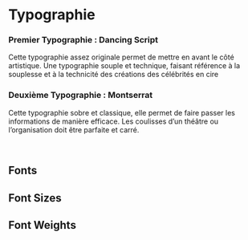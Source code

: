 
<Meta title="Design Tokens/Typography" />

# Typographie

### Premier Typographie : **Dancing Script**

Cette typographie assez originale permet de mettre en avant le côté artistique.
Une typographie souple et technique, faisant référence à la souplesse et à la technicité des créations des célébrités en cire

### Deuxième Typographie : **Montserrat**

Cette typographie sobre et classique, elle permet de faire passer les informations de manière efficace.
Les coulisses d’un théâtre ou l’organisation doit être parfaite et carré.

<br />

## Fonts

<DesignTokenDocBlock categoryName="Font Families" viewType="card" />

## Font Sizes

<DesignTokenDocBlock categoryName="Font Sizes" />

## Font Weights

<DesignTokenDocBlock categoryName="Font Weights" />
